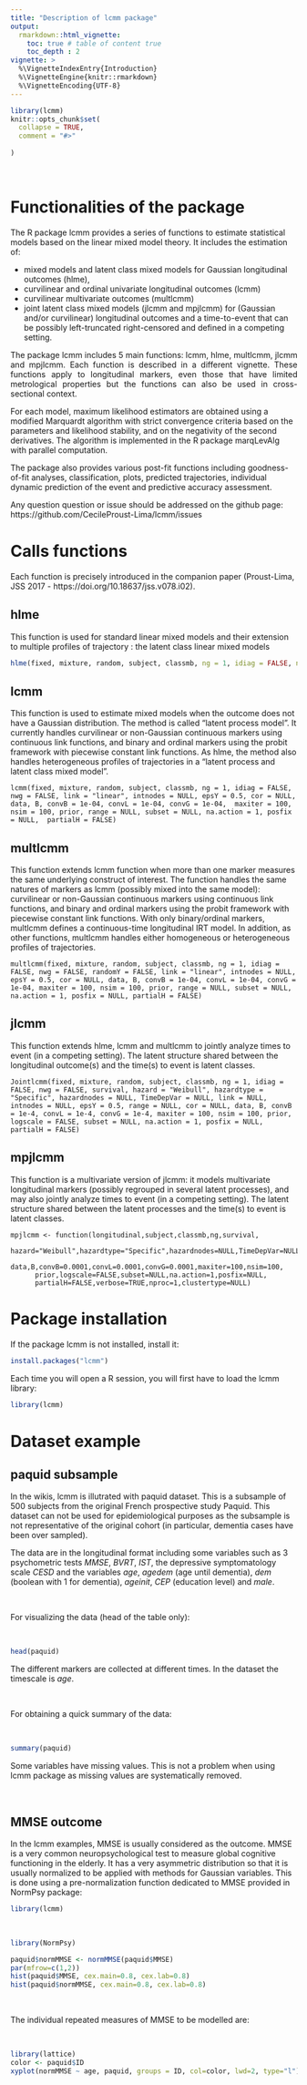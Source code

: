 ```yaml
---
title: "Description of lcmm package"
output: 
  rmarkdown::html_vignette:
    toc: true # table of content true
    toc_depth : 2  
vignette: >
  %\VignetteIndexEntry{Introduction}
  %\VignetteEngine{knitr::rmarkdown}
  %\VignetteEncoding{UTF-8}
---
```





```r
library(lcmm)
knitr::opts_chunk$set(
  collapse = TRUE,
  comment = "#>"
  
)
```
&nbsp;

# Functionalities of the package  

<p align="justify"> The R package lcmm provides a series of functions to estimate statistical models based on the linear mixed model theory. It includes the estimation of:

- mixed models and latent class mixed models for Gaussian longitudinal outcomes (hlme),
- curvilinear and ordinal univariate longitudinal outcomes (lcmm)
- curvilinear multivariate outcomes (multlcmm)
- joint latent class mixed models (jlcmm and mpjlcmm) for (Gaussian and/or curvilinear) longitudinal outcomes and a time-to-event that can be possibly left-truncated right-censored and defined in a competing setting. 


<p align="justify">The package lcmm includes 5 main functions: lcmm, hlme, multlcmm, jlcmm and mpjlcmm. Each function is described in a different vignette. These functions apply to longitudinal markers, even those that have limited metrological properties but the functions can also be used in cross-sectional context.</p>


For each model, maximum likelihood estimators are obtained using a modified Marquardt algorithm with strict convergence criteria based on the parameters and likelihood stability, and on the negativity of the second derivatives. The algorithm is implemented in the R package marqLevAlg with parallel computation. </p>

The package also provides various post-fit functions including goodness-of-fit analyses, classification, plots, predicted trajectories, individual dynamic prediction of the event and predictive accuracy assessment. </p>

Any question question or issue should be addressed on the github page: https://github.com/CecileProust-Lima/lcmm/issues </p>


# Calls functions

Each function is precisely introduced in the companion paper (Proust-Lima, JSS 2017 - https://doi.org/10.18637/jss.v078.i02).

## hlme

This function is used for standard linear mixed models and their extension to multiple profiles of trajectory : the latent class linear mixed models 

```r
hlme(fixed, mixture, random, subject, classmb, ng = 1, idiag = FALSE, nwg = FALSE, cor = NULL, data, B, convB = 0.0001, convL = 0.0001, convG = 0.0001, prior, maxiter = 500, subset = NULL, na.action = 1, posfix = NULL)
```


## lcmm 

This function is used to estimate mixed models when the outcome does not have a Gaussian distribution. The method is called "latent process model". It currently handles curvilinear or non-Gaussian continuous markers using continuous link functions, and binary and ordinal markers using the probit framework with piecewise constant link functions. As hlme, the method also handles heterogeneous profiles of trajectories in a "latent process and latent class mixed model". 

```
lcmm(fixed, mixture, random, subject, classmb, ng = 1, idiag = FALSE, nwg = FALSE, link = "linear", intnodes = NULL, epsY = 0.5, cor = NULL, data, B, convB = 1e-04, convL = 1e-04, convG = 1e-04,  maxiter = 100, nsim = 100, prior, range = NULL, subset = NULL, na.action = 1, posfix = NULL,  partialH = FALSE)
``` 

## multlcmm

This function extends lcmm function when more than one marker measures the same underlying construct of interest. The function handles the same natures of markers as lcmm (possibly mixed into the same model): curvilinear or non-Gaussian continuous markers using continuous link functions, and binary and ordinal markers using the probit framework with piecewise constant link functions. With only binary/ordinal markers, multlcmm defines a continuous-time longitudinal IRT model. In addition, as other functions, multlcmm handles either homogeneous or heterogeneous profiles of trajectories.

```
multlcmm(fixed, mixture, random, subject, classmb, ng = 1, idiag = FALSE, nwg = FALSE, randomY = FALSE, link = "linear", intnodes = NULL, epsY = 0.5, cor = NULL, data, B, convB = 1e-04, convL = 1e-04, convG = 1e-04, maxiter = 100, nsim = 100, prior, range = NULL, subset = NULL, na.action = 1, posfix = NULL, partialH = FALSE)
``` 


## jlcmm 

This function extends hlme, lcmm and multlcmm to jointly analyze times to event (in a competing setting). The latent structure shared between the longitudinal outcome(s) and the time(s) to event is latent classes. 

```
Jointlcmm(fixed, mixture, random, subject, classmb, ng = 1, idiag = FALSE, nwg = FALSE, survival, hazard = "Weibull", hazardtype = "Specific", hazardnodes = NULL, TimeDepVar = NULL, link = NULL, intnodes = NULL, epsY = 0.5, range = NULL, cor = NULL, data, B, convB = 1e-4, convL = 1e-4, convG = 1e-4, maxiter = 100, nsim = 100, prior, logscale = FALSE, subset = NULL, na.action = 1, posfix = NULL, partialH = FALSE)
``` 



## mpjlcmm 

This function is a multivariate version of jlcmm: it models multivariate longitudinal markers (possibly regrouped in several latent processes), and may also jointly analyze times to event (in a competing setting). The latent structure shared between the latent processes and the time(s) to event is latent classes. 

```
mpjlcmm <- function(longitudinal,subject,classmb,ng,survival,
      hazard="Weibull",hazardtype="Specific",hazardnodes=NULL,TimeDepVar=NULL,
      data,B,convB=0.0001,convL=0.0001,convG=0.0001,maxiter=100,nsim=100,
      prior,logscale=FALSE,subset=NULL,na.action=1,posfix=NULL,
      partialH=FALSE,verbose=TRUE,nproc=1,clustertype=NULL)
``` 

# Package installation

If the package lcmm is not installed, install it:

```r
install.packages("lcmm")
```

Each time you will open a R session, you will first have to load the lcmm library:

```r
library(lcmm)
```

# Dataset example

## paquid subsample

<p align="justify">

In the wikis, lcmm is illutrated with paquid dataset. This is a subsample of 500 subjects from the original French prospective study Paquid. This dataset can not be used for epidemiological purposes as the subsample is not representative of the original cohort (in particular, dementia cases have been over sampled).  

The data are in the longitudinal format including some variables such as 3 psychometric tests $MMSE$, $BVRT$, $IST$, the depressive symptomatology scale $CESD$ and the variables $age$, $agedem$ (age until dementia), $dem$ (boolean with 1 for dementia), $ageinit$, $CEP$ (education level) and $male$.</p>

&nbsp;

For visualizing the data (head of the table only):

&nbsp;

```r
head(paquid)
```

The different markers are collected at different times. In the dataset the timescale is $age$.

&nbsp;

For obtaining a quick summary of the data:

&nbsp;

```r
summary(paquid)
```

Some variables have missing values. This is not a problem when using lcmm package as missing values are systematically removed. 

&nbsp;

## MMSE outcome

In the lcmm examples, MMSE is usually considered as the outcome. MMSE is a very common neuropsychological test to measure global cognitive functioning in the elderly. It has a very asymmetric distribution so that it is usually normalized to be applied with methods for Gaussian variables. This is done using a pre-normalization function dedicated to MMSE provided in NormPsy package:   


```r
library(lcmm)
```

&nbsp;

```r
library(NormPsy)
``` 

```r
paquid$normMMSE <- normMMSE(paquid$MMSE)
par(mfrow=c(1,2))
hist(paquid$MMSE, cex.main=0.8, cex.lab=0.8)
hist(paquid$normMMSE, cex.main=0.8, cex.lab=0.8)
```

&nbsp;

The individual repeated measures of MMSE to be modelled are:

&nbsp;

```r
library(lattice)
color <- paquid$ID
xyplot(normMMSE ~ age, paquid, groups = ID, col=color, lwd=2, type="l")
```

&nbsp;



